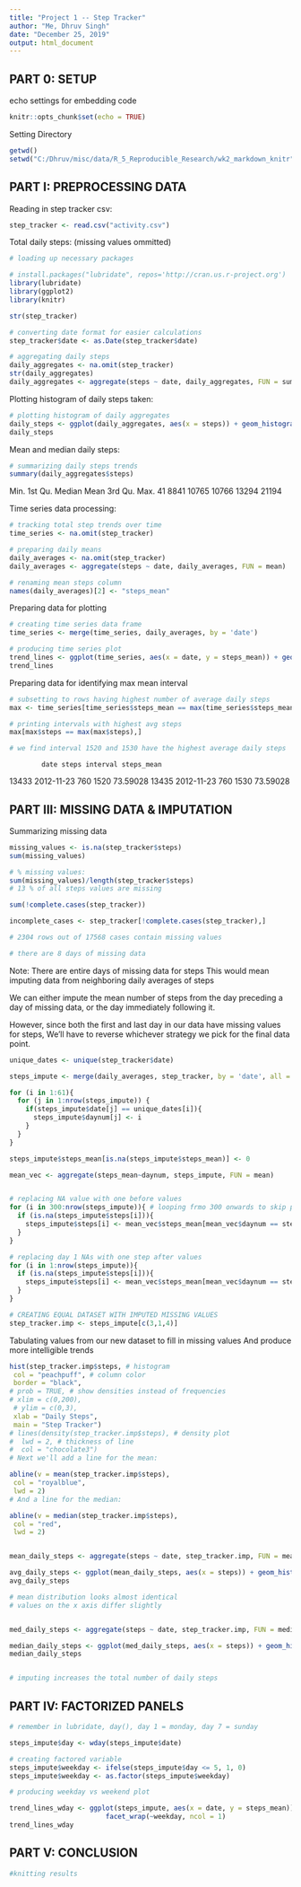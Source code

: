 ---
title: "Project 1 -- Step Tracker"
author: "Me, Dhruv Singh"
date: "December 25, 2019"
output: html_document
---

## PART 0: SETUP
echo settings for embedding code
```{r setup, include=FALSE}
knitr::opts_chunk$set(echo = TRUE)
```

Setting Directory
```{r dir}
getwd()
setwd("C:/Dhruv/misc/data/R_5_Reproducible_Research/wk2_markdown_knitr")
```

## PART I: PREPROCESSING DATA
Reading in step tracker csv:
```{r data}
step_tracker <- read.csv("activity.csv")
```

Total daily steps:
(missing values ommitted)
```{r total daily steps}
# loading up necessary packages

# install.packages("lubridate", repos='http://cran.us.r-project.org')
library(lubridate)
library(ggplot2)
library(knitr)

str(step_tracker)

# converting date format for easier calculations
step_tracker$date <- as.Date(step_tracker$date)

# aggregating daily steps
daily_aggregates <- na.omit(step_tracker)
str(daily_aggregates)
daily_aggregates <- aggregate(steps ~ date, daily_aggregates, FUN = sum)
```

Plotting histogram of daily steps taken:
```{r hist daily}
# plotting histogram of daily aggregates
daily_steps <- ggplot(daily_aggregates, aes(x = steps)) + geom_histogram()
daily_steps

```

Mean and median daily steps:
```{r central tendency stats}
# summarizing daily steps trends
summary(daily_aggregates$steps)
```
Min. 1st Qu.  Median    Mean 3rd Qu.    Max. 
 41    8841   10765   10766   13294   21194


Time series data processing:
```{r time series}
# tracking total step trends over time
time_series <- na.omit(step_tracker)

# preparing daily means
daily_averages <- na.omit(step_tracker)
daily_averages <- aggregate(steps ~ date, daily_averages, FUN = mean)

# renaming mean steps column
names(daily_averages)[2] <- "steps_mean"
```

Preparing data for plotting
```{r time series dataframe}
# creating time series data frame
time_series <- merge(time_series, daily_averages, by = 'date')

# producing time series plot
trend_lines <- ggplot(time_series, aes(x = date, y = steps_mean)) + geom_line()
trend_lines
```

Preparing data for identifying max mean interval
```{r calculating max mean steps in a day}
# subsetting to rows having highest number of average daily steps
max <- time_series[time_series$steps_mean == max(time_series$steps_mean),]

# printing intervals with highest avg steps
max[max$steps == max(max$steps),]

# we find interval 1520 and 1530 have the highest average daily steps
```
            date steps interval steps_mean
13433 2012-11-23   760     1520   73.59028
13435 2012-11-23   760     1530   73.59028



## PART III: MISSING DATA & IMPUTATION

Summarizing missing data
```{r missing data}
missing_values <- is.na(step_tracker$steps)
sum(missing_values)

# % missing values:
sum(missing_values)/length(step_tracker$steps)
# 13 % of all steps values are missing

sum(!complete.cases(step_tracker))

incomplete_cases <- step_tracker[!complete.cases(step_tracker),]

# 2304 rows out of 17568 cases contain missing values

# there are 8 days of missing data
```

Note: There are entire days of missing data for steps
This would mean imputing data from neighboring daily averages of steps

We can either impute the mean number of steps from the day preceding a day of 
missing data, or the day immediately following it.

However, since both the first and last day in our data have missing values for steps,
We'll have to reverse whichever strategy we pick for the final data point.


```{r imputing}

unique_dates <- unique(step_tracker$date)

steps_impute <- merge(daily_averages, step_tracker, by = 'date', all = TRUE)

for (i in 1:61){
  for (j in 1:nrow(steps_impute)) {
    if(steps_impute$date[j] == unique_dates[i]){
      steps_impute$daynum[j] <- i
    }
  }
}

steps_impute$steps_mean[is.na(steps_impute$steps_mean)] <- 0

mean_vec <- aggregate(steps_mean~daynum, steps_impute, FUN = mean)


# replacing NA value with one before values
for (i in 300:nrow(steps_impute)){ # looping frmo 300 onwards to skip per 1 ie. day 1
  if (is.na(steps_impute$steps[i])){
    steps_impute$steps[i] <- mean_vec$steps_mean[mean_vec$daynum == steps_impute$daynum[i] - 1] 
  }
}

# replacing day 1 NAs with one step after values
for (i in 1:nrow(steps_impute)){
  if (is.na(steps_impute$steps[i])){
    steps_impute$steps[i] <- mean_vec$steps_mean[mean_vec$daynum == steps_impute$daynum[i] + 1] 
  }
}

# CREATING EQUAL DATASET WITH IMPUTED MISSING VALUES
step_tracker.imp <- steps_impute[c(3,1,4)]


```
      




Tabulating values from our new dataset to fill in missing values
And produce more intelligible trends
```{r hist w/ mean and median}

hist(step_tracker.imp$steps, # histogram
 col = "peachpuff", # column color
 border = "black", 
# prob = TRUE, # show densities instead of frequencies
# xlim = c(0,200),
 # ylim = c(0,3),
 xlab = "Daily Steps",
 main = "Step Tracker")
# lines(density(step_tracker.imp$steps), # density plot
#  lwd = 2, # thickness of line
#  col = "chocolate3")
# Next we'll add a line for the mean:

abline(v = mean(step_tracker.imp$steps),
 col = "royalblue",
 lwd = 2)
# And a line for the median:

abline(v = median(step_tracker.imp$steps),
 col = "red",
 lwd = 2)


mean_daily_steps <- aggregate(steps ~ date, step_tracker.imp, FUN = mean)

avg_daily_steps <- ggplot(mean_daily_steps, aes(x = steps)) + geom_histogram()
avg_daily_steps

# mean distribution looks almost identical
# values on the x axis differ slightly


med_daily_steps <- aggregate(steps ~ date, step_tracker.imp, FUN = median)

median_daily_steps <- ggplot(med_daily_steps, aes(x = steps)) + geom_histogram()
median_daily_steps


# imputing increases the total number of daily steps
```

## PART IV: FACTORIZED PANELS

```{r panel plots}
# remember in lubridate, day(), day 1 = monday, day 7 = sunday

steps_impute$day <- wday(steps_impute$date)

# creating factored variable
steps_impute$weekday <- ifelse(steps_impute$day <= 5, 1, 0)
steps_impute$weekday <- as.factor(steps_impute$weekday)

# producing weekday vs weekend plot

trend_lines_wday <- ggplot(steps_impute, aes(x = date, y = steps_mean)) + geom_line() +
                        facet_wrap(~weekday, ncol = 1)
trend_lines_wday


```



## PART V: CONCLUSION
```{r wrap up}
#knitting results  

```



